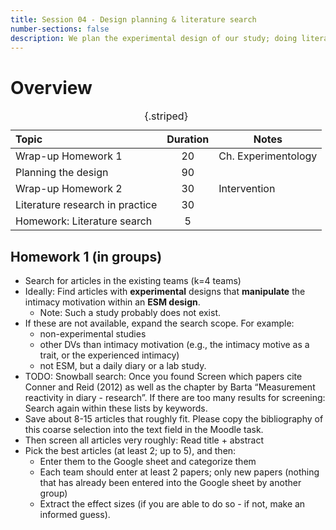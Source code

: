---
title: Session 04 - Design planning & literature search
number-sections: false
description: We plan the experimental design of our study; doing literature search in practice.
---

# Overview

| Topic                           | Duration | Notes               |
| :------------------------------ | :------: | ------------------- |
| Wrap-up Homework 1              |    20    | Ch. Experimentology |
| Planning the design             |    90    |                     |
| Wrap-up Homework 2              |    30    | Intervention        |
| Literature research in practice |    30    |                     |
| Homework: Literature search     |    5     |                     |

: {.striped}



## Homework 1 (in groups)

 
- Search for articles in the existing teams (k=4 teams)
- Ideally: Find articles with **experimental** designs that **manipulate** the intimacy motivation within an **ESM design**.
  - Note: Such a study probably does not exist.
- If these are not available, expand the search scope. For example:
  - non-experimental studies
  - other DVs than intimacy motivation (e.g., the intimacy motive as a trait, or the experienced intimacy)
  - not ESM, but a daily diary or a lab study.
- TODO: Snowball search: Once you found Screen which papers cite Conner and Reid (2012) as well as the chapter by Barta "Measurement reactivity in diary - research". If there are too many results for screening: Search again within these lists by keywords.
- Save about 8-15 articles that roughly fit. Please copy the bibliography of this coarse selection into the text field in the Moodle task.
- Then screen all articles very roughly: Read title + abstract
- Pick the best articles (at least 2; up to 5), and then:
  - Enter them to the Google sheet and categorize them
  - Each team should enter at least 2 papers; only new papers (nothing that has already been entered into the Google sheet by another group)
  - Extract the effect sizes (if you are able to do so - if not, make an informed guess).